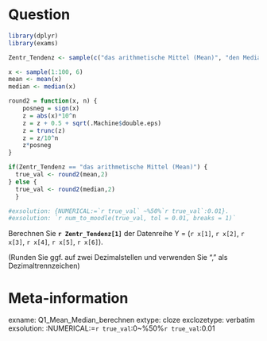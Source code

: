 Question
========

```r
library(dplyr)
library(exams)

Zentr_Tendenz <- sample(c("das arithmetische Mittel (Mean)", "den Median"), 1)

x <- sample(1:100, 6)
mean <- mean(x)
median <- median(x)

round2 = function(x, n) {
    posneg = sign(x)
    z = abs(x)*10^n
    z = z + 0.5 + sqrt(.Machine$double.eps)
    z = trunc(z)
    z = z/10^n
    z*posneg
}

if(Zentr_Tendenz == "das arithmetische Mittel (Mean)") {
  true_val <- round2(mean,2)
} else {
  true_val <- round2(median,2)
  }

#exsolution: {NUMERICAL:=`r true_val` ~%50%`r true_val`:0.01}.
#exsolution: `r num_to_moodle(true_val, tol = 0.01, breaks = 1)`
```    

Berechnen Sie **`r Zentr_Tendenz[1]`** der Datenreihe Y = (`r x[1]`, `r x[2]`, `r x[3]`, `r x[4]`, `r x[5]`, `r x[6]`). 

(Runden Sie ggf. auf zwei Dezimalstellen und verwenden Sie "," als Dezimaltrennzeichen)


Meta-information
================
exname: Q1_Mean_Median_berechnen
extype: cloze
exclozetype: verbatim
exsolution: :NUMERICAL:=`r true_val`:0~%50%`r true_val`:0.01
